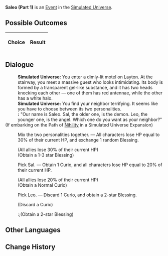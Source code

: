 {{Simulated Universe Event Infobox
|title        = Saleo (Part 1)
|image        = Random Event Twin.png
|type         =
|appearsIn    = [[Simulated Universe]]
|appearsIn2   = [[Simulated Universe: Swarm Disaster]]
|appearsIn3   = 
|requirements =
|prev         = {{tx}}
|next         = {{tx}}
|indexRewards =
|characters   =
}}
'''Saleo (Part 1)''' is an [[Simulated Universe/Events|Event]] in the [[Simulated Universe]].

==Possible Outcomes==
{| class="article-table"
!Choice
!Result

|}

<!--
==Gameplay Notes==

-->
==Dialogue==
{{Dialogue Start}}
:'''Simulated Universe:''' You enter a dimly-lit motel on Layton. At the stairway, you meet a massive guest who looks intimidating. Its body is formed by a transparent gel-like substance, and it has two heads knocking each other &mdash; one of them has red antennae, while the other has a white halo.
:'''Simulated Universe:''' You find your neighbor terrifying. It seems like you have to choose between its two personalities.
:''':''' "Our name is Saleo. Sal, the older one, is the demon. Leo, the younger one, is the angel. Which one do you want as your neighbor?"
;(If embarking on the Path of [[Simulated Universe/Paths#Nihility|Nihility]] in a Simulated Universe Expansion)
:{{Icon/Dark|Path Nihility Small.png|20}} Mix the two personalities together. &mdash; All characters lose HP equal to 30% of their current HP, and exchange 1 random Blessing.
:;(All allies lose 30% of their current HP)
:;(Obtain a 1-3 star Blessing)
:{{DIcon|Star}} Pick Sal. &mdash; Obtain 1 Curio, and all characters lose HP equal to 20% of their current HP.
:;(All allies lose 20% of their current HP)
:;(Obtain a Normal Curio)
:{{DIcon|Star}} Pick Leo. &mdash; Discard 1 Curio, and obtain a 2-star Blessing.
:;(Discard a Curio)
::;(Obtain a 2-star Blessing)
{{Dialogue End}}

==Other Languages==
{{Other Languages
|zhs   = 萨里奥（其一）
|zht   = 薩里奧（其一）
|ja    = サリオ（その1）
|ko    = 살레오 (1)
|es    = Saleo (I)
|fr    = Saleo (partie 1)
|ru    = Салео I
|th    = Saleo (1)
|vi    = Saleo 1
|de    = Saleo (Teil 1)
|id    = Saleo (1)
|pt    = Saleo (Parte 1)
}}

==Change History==
{{Change History|1.0}}
